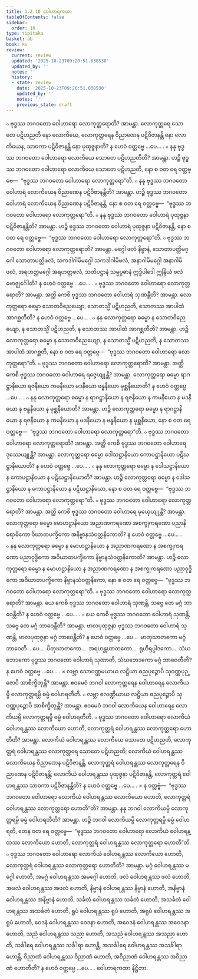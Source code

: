 ```yaml
---
title: 1.2.10 ဝေါဟာရကထာ
tableOfContents: false
sidebar:
  order: 10
type: tipitaka
basket: ab
book: kv
review:
  current: review
  updated: '2025-10-23T09:20:51.038530'
  updated_by: ''
  notes: ''
  history:
  - state: review
    date: '2025-10-23T09:20:51.038530'
    updated_by: ''
    notes: ''
    previous_state: draft
---
```



<ReviewStatus review={frontmatter.review} showDetails={true} />

<HypothesisAnnotation frontmatter={frontmatter} />

<DynamicBreadcrumb />

<Division number="347" book="kv" e="ch" v="32" p="169">

<Paragraph number="1051" book="kv">
๐ ဗုဒ္ဓဿ ဘဂဝတော ဝေါဟာရော လောကုတ္တရောတိ? အာမန္တာ. လောကုတ္တရေ သောတေ ပဋိဟညတိ နော လောကိယေ, လောကုတ္တရေန ဝိညာဏေန ပဋိဝိဇာနန္တိ နော လောကိယေန, သာဝကာ ပဋိဝိဇာနန္တိ နော ပုထုဇ္ဇနာတိ? န ဟေဝံ ဝတ္တဗ္ဗေ …ပေ… .
</Paragraph>

<Paragraph number="1052" book="kv">
๐ နနု ဗုဒ္ဓဿ ဘဂဝတော ဝေါဟာရော လောကိယေ သောတေ ပဋိဟညတီတိ? အာမန္တာ. ဟဉ္စိ ဗုဒ္ဓဿ ဘဂဝတော ဝေါဟာရော လောကိယေ သောတေ ပဋိဟညတိ, နော စ ဝတ ရေ ဝတ္တဗ္ဗေ—  “ဗုဒ္ဓဿ ဘဂဝတော ဝေါဟာရော လောကုတ္တရော”တိ.
</Paragraph>

<Paragraph number="1053" book="kv">
๐ နနု ဗုဒ္ဓဿ ဘဂဝတော ဝေါဟာရံ လောကိယေန ဝိညာဏေန ပဋိဝိဇာနန္တီတိ? အာမန္တာ. ဟဉ္စိ ဗုဒ္ဓဿ ဘဂဝတော ဝေါဟာရံ လောကိယေန ဝိညာဏေန ပဋိဝိဇာနန္တိ, နော စ ဝတ ရေ ဝတ္တဗ္ဗေ—  “ဗုဒ္ဓဿ ဘဂဝတော ဝေါဟာရော လောကုတ္တရော”တိ.
</Paragraph>

<Paragraph number="1054" book="kv">
๐ နနု ဗုဒ္ဓဿ ဘဂဝတော ဝေါဟာရံ ပုထုဇ္ဇနာ ပဋိဝိဇာနန္တီတိ? အာမန္တာ. ဟဉ္စိ ဗုဒ္ဓဿ ဘဂဝတော ဝေါဟာရံ ပုထုဇ္ဇနာ ပဋိဝိဇာနန္တိ, နော စ ဝတ ရေ ဝတ္တဗ္ဗေ—  “ဗုဒ္ဓဿ ဘဂဝတော ဝေါဟာရော လောကုတ္တရော”တိ.
</Paragraph>

</Division>
<Division number="348" book="kv" e="ch" v="32" p="170">

<Paragraph number="1055" book="kv">
๐ ဗုဒ္ဓဿ ဘဂဝတော ဝေါဟာရော လောကုတ္တရောတိ? အာမန္တာ. မဂ္ဂေါ ဖလံ နိဗ္ဗာနံ, သောတာပတ္တိမဂ္ဂေါ သောတာပတ္တိဖလံ, သကဒါဂါမိမဂ္ဂေါ သကဒါဂါမိဖလံ, အနာဂါမိမဂ္ဂေါ အနာဂါမိဖလံ, အရဟတ္တမဂ္ဂေါ အရဟတ္တဖလံ, သတိပဋ္ဌာနံ သမ္မပ္ပဓာနံ ဣဒ္ဓိပါဒေါ ဣန္ဒြိယံ ဗလံ ဗောဇ္ဈင်္ဂေါတိ? န ဟေဝံ ဝတ္တဗ္ဗေ …ပေ… .
</Paragraph>

<Paragraph number="1056" book="kv">
๐ ဗုဒ္ဓဿ ဘဂဝတော ဝေါဟာရော လောကုတ္တရောတိ? အာမန္တာ. အတ္ထိ ကေစိ ဗုဒ္ဓဿ ဘဂဝတော ဝေါဟာရံ သုဏန္တီတိ? အာမန္တာ. လောကုတ္တရော ဓမ္မော သောတဝိညေယျော, သောတသ္မိံ ပဋိဟညတိ, သောတဿ အာပါထံ အာဂစ္ဆတီတိ? န ဟေဝံ ဝတ္တဗ္ဗေ …ပေ… .
</Paragraph>

<Paragraph number="1057" book="kv">
๐ နနု လောကုတ္တရော ဓမ္မော န သောတဝိညေယျော, န သောတသ္မိံ ပဋိဟညတိ, န သောတဿ အာပါထံ အာဂစ္ဆတီတိ? အာမန္တာ. ဟဉ္စိ လောကုတ္တရော ဓမ္မော န သောတဝိညေယျော, န သောတသ္မိံ ပဋိဟညတိ, န သောတဿ အာပါထံ အာဂစ္ဆတိ, နော စ ဝတ ရေ ဝတ္တဗ္ဗေ—  “ဗုဒ္ဓဿ ဘဂဝတော ဝေါဟာရော လောကုတ္တရော”တိ.
</Paragraph>

</Division>
<Division number="349" book="kv" e="ch" v="32" p="170">

<Paragraph number="1058" book="kv">
๐ ဗုဒ္ဓဿ ဘဂဝတော ဝေါဟာရော လောကုတ္တရောတိ? အာမန္တာ. အတ္ထိ ကေစိ ဗုဒ္ဓဿ ဘဂဝတော ဝေါဟာရေ ရဇ္ဇေယျုန္တိ? အာမန္တာ. လောကုတ္တရော ဓမ္မော ရာဂဋ္ဌာနိယော ရဇနီယော ကမနီယော မဒနီယော ဗန္ဓနီယော မုစ္ဆနီယောတိ? န ဟေဝံ ဝတ္တဗ္ဗေ …ပေ… .
</Paragraph>

<Paragraph number="1059" book="kv">
๐ နနု လောကုတ္တရော ဓမ္မော န ရာဂဋ္ဌာနိယော န ရဇနီယော န ကမနီယော န မဒနီယော န ဗန္ဓနီယော န မုစ္ဆနီယောတိ? အာမန္တာ. ဟဉ္စိ လောကုတ္တရော ဓမ္မော န ရာဂဋ္ဌာနိယော န ရဇနီယော န ကမနီယော န မဒနီယော န ဗန္ဓနီယော န မုစ္ဆနီယော, နော စ ဝတ ရေ ဝတ္တဗ္ဗေ—  “ဗုဒ္ဓဿ ဘဂဝတော ဝေါဟာရော လောကုတ္တရော”တိ.
</Paragraph>

<Paragraph number="1060" book="kv">
๐ ဗုဒ္ဓဿ ဘဂဝတော ဝေါဟာရော လောကုတ္တရောတိ? အာမန္တာ. အတ္ထိ ကေစိ ဗုဒ္ဓဿ ဘဂဝတော ဝေါဟာရေ ဒုဿေယျုန္တိ? အာမန္တာ. လောကုတ္တရော ဓမ္မော ဒေါသဋ္ဌာနိယော ကောပဋ္ဌာနိယော ပဋိဃဋ္ဌာနိယောတိ? န ဟေဝံ ဝတ္တဗ္ဗေ …ပေ… .
</Paragraph>

<Paragraph number="1061" book="kv">
๐ နနု လောကုတ္တရော ဓမ္မော န ဒေါသဋ္ဌာနိယော န ကောပဋ္ဌာနိယော န ပဋိဃဋ္ဌာနိယောတိ? အာမန္တာ. ဟဉ္စိ လောကုတ္တရော ဓမ္မော န ဒေါသဋ္ဌာနိယော န ကောပဋ္ဌာနိယော န ပဋိဃဋ္ဌာနိယော, နော စ ဝတ ရေ ဝတ္တဗ္ဗေ—  “ဗုဒ္ဓဿ ဘဂဝတော ဝေါဟာရော လောကုတ္တရော”တိ.
</Paragraph>

<Paragraph number="1062" book="kv">
๐ ဗုဒ္ဓဿ ဘဂဝတော ဝေါဟာရော လောကုတ္တရောတိ? အာမန္တာ. အတ္ထိ ကေစိ ဗုဒ္ဓဿ ဘဂဝတော ဝေါဟာရေ မုယှေယျုန္တိ? အာမန္တာ. လောကုတ္တရော ဓမ္မော မောဟဋ္ဌာနိယော အညာဏကရဏော အစက္ခုကရဏော ပညာနိရောဓိကော ဝိဃာတပက္ခိကော အနိဗ္ဗာနသံဝတ္တနိကောတိ? န ဟေဝံ ဝတ္တဗ္ဗေ …ပေ… .
</Paragraph>

<Paragraph number="1063" book="kv">
๐ နနု လောကုတ္တရော ဓမ္မော န မောဟဋ္ဌာနိယော န အညာဏကရဏော န အစက္ခုကရဏော ပညာဝုဒ္ဓိကော အဝိဃာတပက္ခိကော နိဗ္ဗာနသံဝတ္တနိကောတိ? အာမန္တာ. ဟဉ္စိ လောကုတ္တရော ဓမ္မော န မောဟဋ္ဌာနိယော န အညာဏကရဏော န အစက္ခုကရဏော ပညာဝုဒ္ဓိကော အဝိဃာတပက္ခိကော နိဗ္ဗာနသံဝတ္တနိကော, နော စ ဝတ ရေ ဝတ္တဗ္ဗေ—  “ဗုဒ္ဓဿ ဘဂဝတော ဝေါဟာရော လောကုတ္တရော”တိ.
</Paragraph>

</Division>
<Division number="350" book="kv" e="ch" v="32" p="171">

<Paragraph number="1064" book="kv">
๐ ဗုဒ္ဓဿ ဘဂဝတော ဝေါဟာရော လောကုတ္တရောတိ? အာမန္တာ. ယေ ကေစိ ဗုဒ္ဓဿ ဘဂဝတော ဝေါဟာရံ သုဏန္တိ, သဗ္ဗေ တေ မဂ္ဂံ ဘာဝေန္တီတိ? န ဟေဝံ ဝတ္တဗ္ဗေ …ပေ… .
</Paragraph>

<Paragraph number="1065" book="kv">
๐ ယေ ကေစိ ဗုဒ္ဓဿ ဘဂဝတော ဝေါဟာရံ သုဏန္တိ, သဗ္ဗေ တေ မဂ္ဂံ ဘာဝေန္တီတိ? အာမန္တာ. ဗာလပုထုဇ္ဇနာ ဗုဒ္ဓဿ ဘဂဝတော ဝေါဟာရံ သုဏန္တိ, ဗာလပုထုဇ္ဇနာ မဂ္ဂံ ဘာဝေန္တီတိ? န ဟေဝံ ဝတ္တဗ္ဗေ …ပေ…  မာတုဃာတကော မဂ္ဂံ ဘာဝေတိ …ပေ…  ပိတုဃာတကော…  အရဟန္တဃာတကော…  ရုဟိရုပ္ပါဒကော…  သံဃဘေဒကော ဗုဒ္ဓဿ ဘဂဝတော ဝေါဟာရံ သုဏာတိ, သံဃဘေဒကော မဂ္ဂံ ဘာဝေတီတိ? န ဟေဝံ ဝတ္တဗ္ဗေ …ပေ… .
</Paragraph>

</Division>
<Division number="351" book="kv" e="ch" v="32" p="171">

<Paragraph number="1066" book="kv">
× လဗ္ဘာ သောဝဏ္ဏမယာယ လဋ္ဌိယာ ဓညပုဉ္ဇောပိ သုဝဏ္ဏပုဉ္ဇောပိ အာစိက္ခိတုန္တိ? အာမန္တာ. ဧဝမေဝံ ဘဂဝါ လောကုတ္တရေန ဝေါဟာရေန လောကိယမ္ပိ လောကုတ္တရမ္ပိ ဓမ္မံ ဝေါဟရတီတိ.
</Paragraph>

<Paragraph number="1067" book="kv">
๐ လဗ္ဘာ ဧလဏ္ဍိယာယ လဋ္ဌိယာ ဓညပုဉ္ဇောပိ သုဝဏ္ဏပုဉ္ဇောပိ အာစိက္ခိတုန္တိ? အာမန္တာ. ဧဝမေဝံ ဘဂဝါ လောကိယေန ဝေါဟာရေန လောကိယမ္ပိ လောကုတ္တရမ္ပိ ဓမ္မံ ဝေါဟရတီတိ.
</Paragraph>

</Division>
<Division number="352" book="kv" e="ch" v="32" p="172">

<Paragraph number="1068" book="kv">
๐ ဗုဒ္ဓဿ ဘဂဝတော ဝေါဟာရော လောကိယံ ဝေါဟရန္တဿ လောကိယော ဟောတိ, လောကုတ္တရံ ဝေါဟရန္တဿ လောကုတ္တရော ဟောတီတိ? အာမန္တာ. လောကိယံ ဝေါဟရန္တဿ လောကိယေ သောတေ ပဋိဟညတိ, လောကုတ္တရံ ဝေါဟရန္တဿ လောကုတ္တရေ သောတေ ပဋိဟညတိ; လောကိယံ ဝေါဟရန္တဿ လောကိယေန ဝိညာဏေန ပဋိဝိဇာနန္တိ, လောကုတ္တရံ ဝေါဟရန္တဿ လောကုတ္တရေန ဝိညာဏေန ပဋိဝိဇာနန္တိ; လောကိယံ ဝေါဟရန္တဿ ပုထုဇ္ဇနာ ပဋိဝိဇာနန္တိ, လောကုတ္တရံ ဝေါဟရန္တဿ သာဝကာ ပဋိဝိဇာနန္တီတိ? န ဟေဝံ ဝတ္တဗ္ဗေ …ပေ… .
</Paragraph>

<Paragraph number="1069" book="kv">
× န ဝတ္တဗ္ဗံ—  “ဗုဒ္ဓဿ ဘဂဝတော ဝေါဟာရော လောကိယံ ဝေါဟရန္တဿ လောကိယော ဟောတိ, လောကုတ္တရံ ဝေါဟရန္တဿ လောကုတ္တရော ဟောတီ”တိ? အာမန္တာ. နနု ဘဂဝါ လောကိယမ္ပိ လောကုတ္တရမ္ပိ ဓမ္မံ ဝေါဟရတီတိ? အာမန္တာ. ဟဉ္စိ ဘဂဝါ လောကိယမ္ပိ လောကုတ္တရမ္ပိ ဓမ္မံ ဝေါဟရတိ, တေန ဝတ ရေ ဝတ္တဗ္ဗေ—  “ဗုဒ္ဓဿ ဘဂဝတော ဝေါဟာရော လောကိယံ ဝေါဟရန္တဿ လောကိယော ဟောတိ, လောကုတ္တရံ ဝေါဟရန္တဿ လောကုတ္တရော ဟောတီ”တိ.
</Paragraph>

<Paragraph number="1070" book="kv">
๐ ဗုဒ္ဓဿ ဘဂဝတော ဝေါဟာရော လောကိယံ ဝေါဟရန္တဿ လောကိယော ဟောတိ, လောကုတ္တရံ ဝေါဟရန္တဿ လောကုတ္တရော ဟောတီတိ? အာမန္တာ. မဂ္ဂံ ဝေါဟရန္တဿ မဂ္ဂေါ ဟောတိ, အမဂ္ဂံ ဝေါဟရန္တဿ အမဂ္ဂေါ ဟောတိ, ဖလံ ဝေါဟရန္တဿ ဖလံ ဟောတိ, အဖလံ ဝေါဟရန္တဿ အဖလံ ဟောတိ, နိဗ္ဗာနံ ဝေါဟရန္တဿ နိဗ္ဗာနံ ဟောတိ, အနိဗ္ဗာနံ ဝေါဟရန္တဿ အနိဗ္ဗာနံ ဟောတိ, သင်္ခတံ ဝေါဟရန္တဿ သင်္ခတံ ဟောတိ, အသင်္ခတံ ဝေါဟရန္တဿ အသင်္ခတံ ဟောတိ, ရူပံ ဝေါဟရန္တဿ ရူပံ ဟောတိ, အရူပံ ဝေါဟရန္တဿ အရူပံ ဟောတိ, ဝေဒနံ ဝေါဟရန္တဿ ဝေဒနာ ဟောတိ, အဝေဒနံ ဝေါဟရန္တဿ အဝေဒနာ ဟောတိ, သညံ ဝေါဟရန္တဿ သညာ ဟောတိ, အသညံ ဝေါဟရန္တဿ အသညာ ဟောတိ, သင်္ခါရေ ဝေါဟရန္တဿ သင်္ခါရာ ဟောန္တိ, အသင်္ခါရေ ဝေါဟရန္တဿ အသင်္ခါရာ ဟောန္တိ, ဝိညာဏံ ဝေါဟရန္တဿ ဝိညာဏံ ဟောတိ, အဝိညာဏံ ဝေါဟရန္တဿ အဝိညာဏံ ဟောတီတိ? န ဟေဝံ ဝတ္တဗ္ဗေ …ပေ… .

</Paragraph>
</Division>

<Paragraph number="1071" type="center" book="kv">
ဝေါဟာရကထာ နိဋ္ဌိတာ.
</Paragraph>